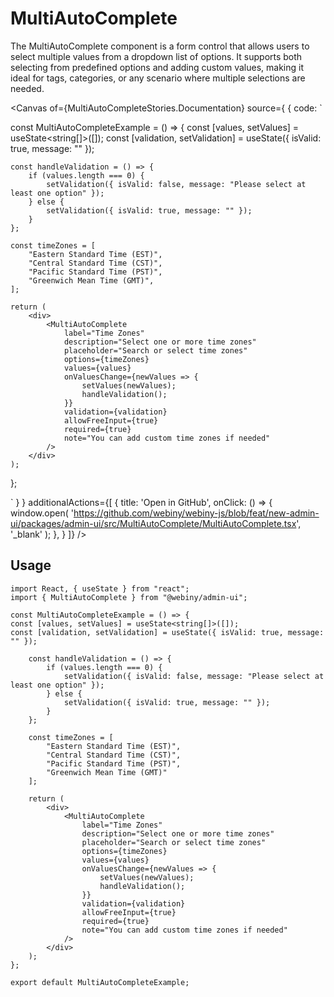 

<Meta of={MultiAutoCompleteStories} />

# MultiAutoComplete

The MultiAutoComplete component is a form control that allows users to select multiple values from a dropdown list of options. It supports both selecting from predefined options and adding custom values, making it ideal for tags, categories, or any scenario where multiple selections are needed.

<Canvas of={MultiAutoCompleteStories.Documentation} source={ { code: `


const MultiAutoCompleteExample = () => {
const [values, setValues] = useState<string[]>([]);
const [validation, setValidation] = useState({ isValid: true, message: "" });

    const handleValidation = () => {
        if (values.length === 0) {
            setValidation({ isValid: false, message: "Please select at least one option" });
        } else {
            setValidation({ isValid: true, message: "" });
        }
    };

    const timeZones = [
        "Eastern Standard Time (EST)",
        "Central Standard Time (CST)",
        "Pacific Standard Time (PST)",
        "Greenwich Mean Time (GMT)",
    ];

    return (
        <div>
            <MultiAutoComplete
                label="Time Zones"
                description="Select one or more time zones"
                placeholder="Search or select time zones"
                options={timeZones}
                values={values}
                onValuesChange={newValues => {
                    setValues(newValues);
                    handleValidation();
                }}
                validation={validation}
                allowFreeInput={true}
                required={true}
                note="You can add custom time zones if needed"
            />
        </div>
    );
};


` } }
    additionalActions={[
        {
            title: 'Open in GitHub',
            onClick: () => {
                window.open(
                    'https://github.com/webiny/webiny-js/blob/feat/new-admin-ui/packages/admin-ui/src/MultiAutoComplete/MultiAutoComplete.tsx',
                    '_blank'
                );
            },
        }
    ]}
/>

<Controls of={MultiAutoCompleteStories.Documentation}/>

## Usage

```tsx
import React, { useState } from "react";
import { MultiAutoComplete } from "@webiny/admin-ui";

const MultiAutoCompleteExample = () => {
const [values, setValues] = useState<string[]>([]);
const [validation, setValidation] = useState({ isValid: true, message: "" });

    const handleValidation = () => {
        if (values.length === 0) {
            setValidation({ isValid: false, message: "Please select at least one option" });
        } else {
            setValidation({ isValid: true, message: "" });
        }
    };

    const timeZones = [
        "Eastern Standard Time (EST)",
        "Central Standard Time (CST)",
        "Pacific Standard Time (PST)",
        "Greenwich Mean Time (GMT)"
    ];

    return (
        <div>
            <MultiAutoComplete
                label="Time Zones"
                description="Select one or more time zones"
                placeholder="Search or select time zones"
                options={timeZones}
                values={values}
                onValuesChange={newValues => {
                    setValues(newValues);
                    handleValidation();
                }}
                validation={validation}
                allowFreeInput={true}
                required={true}
                note="You can add custom time zones if needed"
            />
        </div>
    );
};

export default MultiAutoCompleteExample;
```
